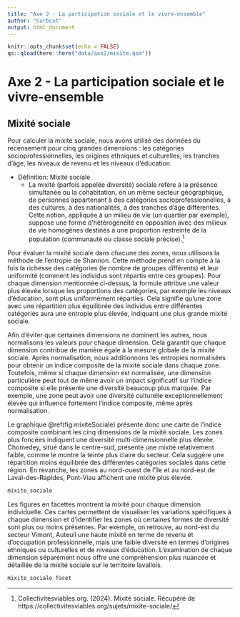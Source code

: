 ```yaml
---
title: "Axe 2 - La participation sociale et le vivre-ensemble"
author: "Curbcut"
output: html_document
---
```


```r
knitr::opts_chunk$set(echo = FALSE)
qs::qload(here::here("data/axe2/mixite.qsm"))
```

# Axe 2 - La participation sociale et le vivre-ensemble

## Mixité sociale

Pour calculer la mixité sociale, nous avons utilisé des données du recensement pour cinq grandes dimensions : les catégories socioprofessionnelles, les origines ethniques et culturelles, les tranches d'âge, les niveaux de revenu et les niveaux d'éducation.

- Définition: Mixité sociale
  - La mixité (parfois appelée diversité) sociale réfère à la présence simultanée ou la cohabitation, en un même secteur géographique, de personnes appartenant à des catégories socioprofessionnelles, à des cultures, à des nationalités, à des tranches d'âge différentes. Cette notion, appliquée à un milieu de vie (un quartier par exemple), suppose une forme d'hétérogénéité en opposition avec des milieux de vie homogènes destinés à une proportion restreinte de la population (communauté ou classe sociale précise).^[Collectivitesviables.org. (2024). Mixité sociale. Récupéré de https://collectivitesviables.org/sujets/mixite-sociale/]

Pour évaluer la mixité sociale dans chacune des zones, nous utilisons la méthode de l'entropie de Shannon. Cette méthode prend en compte à la fois la richesse des catégories (le nombre de groupes différents) et leur uniformité (comment les individus sont répartis entre ces groupes). Pour chaque dimension mentionnée ci-dessus, la formule attribue une valeur plus élevée lorsque les proportions des catégories, par exemple les niveaux d'éducation, sont plus uniformément réparties. Cela signifie qu'une zone avec une répartition plus équilibrée des individus entre différentes catégories aura une entropie plus élevée, indiquant une plus grande mixité sociale.

Afin d'éviter que certaines dimensions ne dominent les autres, nous normalisons les valeurs pour chaque dimension. Cela garantit que chaque dimension contribue de manière égale à la mesure globale de la mixité sociale. Après normalisation, nous additionnons les entropies normalisées pour obtenir un indice composite de la mixité sociale dans chaque zone. Toutefois, même si chaque dimension est normalisée, une dimension particulière peut tout de même avoir un impact significatif sur l'indice composite si elle présente une diversité beaucoup plus marquée. Par exemple, une zone peut avoir une diversité culturelle exceptionnellement élevée qui influence fortement l'indice composite, même après normalisation.

Le graphique \@ref(fig:mixiteSociale) présente donc une carte de l'indice composite combinant les cinq dimensions de la mixité sociale. Les zones plus foncées indiquent une diversité multi-dimensionnelle plus élevée. Chomedey, situé dans le centre-sud, présente une mixité relativement faible, comme le montre la teinte plus claire du secteur. Cela suggère une répartition moins équilibrée des différentes catégories sociales dans cette région. En revanche, les zones au nord-ouest de l'île et au nord-est de Laval-des-Rapides, Pont-Viau affichent une mixité plus élevée. 

```r
mixite_sociale
```

Les figures en facettes montrent la mixité pour chaque dimension individuelle. Ces cartes permettent de visualiser les variations spécifiques à chaque dimension et d'identifier les zones où certaines formes de diversité sont plus ou moins présentes. Par exemple, on retrouve, au nord-est du secteur Vimont, Auteuil une haute mixité en terme de revenu et d'occupation professionnelle, mais une faible diversité en termes d'origines ethniques ou culturelles et de niveaux d'éducation. L'examination de chaque dimension séparément nous offre une compréhension plus nuancée et détaillée de la mixité sociale sur le territoire lavallois.

```r
mixite_sociale_facet
```